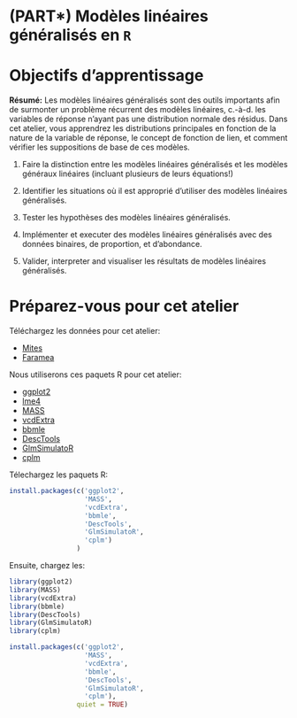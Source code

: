# (PART\*) Modèles linéaires généralisés en `R` {-}

# Objectifs d'apprentissage

**Résumé:** Les modèles linéaires généralisés sont des outils importants
afin de surmonter un problème récurrent des modèles linéaires, c.-à-d.
les variables de réponse n'ayant pas une distribution normale des
résidus. Dans cet atelier, vous apprendrez les distributions principales
en fonction de la nature de la variable de réponse, le concept de
fonction de lien, et comment vérifier les suppositions de base de ces
modèles.

1. Faire la distinction entre les modèles linéaires généralisés et les modèles généraux linéaires (incluant plusieurs de leurs équations!)

2. Identifier les situations où il est approprié d'utiliser des modèles linéaires généralisés.

3. Tester les hypothèses des modèles linéaires généralisés.

4. Implémenter et executer des modèles linéaires généralisés avec des données binaires, de proportion, et d'abondance. 

5. Valider, interpreter and visualiser les résultats de modèles linéaires généralisés.

# Préparez-vous pour cet atelier

Téléchargez les données pour cet atelier:

-    [Mites](https://raw.githubusercontent.com/QCBSRworkshops/workshop06/main/book-en/data/mites.csv)
-    [Faramea](https://github.com/QCBSRworkshops/workshop06/blob/main/book-en/data/faramea.csv)

Nous utiliserons ces paquets R pour cet atelier:

-    [ggplot2](https://cran.r-project.org/package=ggplot2) 
-    [lme4](https://cran.r-project.org/package=lme4) 
-    [MASS](https://cran.r-project.org/package=MASS) 
-    [vcdExtra](https://cran.r-project.org/package=vcdExtra) 
-    [bbmle](https://cran.r-project.org/package=bbmle)
-    [DescTools](https://cran.r-project.org/package=DescTools)
-    [GlmSimulatoR](https://cran.r-project.org/package=GlmSimulatoR)
-    [cplm](https://cran.r-project.org/package=cplm)


Télechargez les paquets R:

```r
install.packages(c('ggplot2', 
                   'MASS', 
                   'vcdExtra',
                   'bbmle',
                   'DescTools',
                   'GlmSimulatoR',
                   'cplm')
                 )
```

Ensuite, chargez les:

```r
library(ggplot2)
library(MASS)
library(vcdExtra)
library(bbmle)
library(DescTools)
library(GlmSimulatoR)
library(cplm)
```

```r
install.packages(c('ggplot2', 
                   'MASS', 
                   'vcdExtra',
                   'bbmle',
                   'DescTools',
                   'GlmSimulatoR',
                   'cplm'),
                 quiet = TRUE)
```

